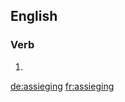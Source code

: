==English==

===Verb===
{{head|en}}

# {{present participle of|assiege}}

[[de:assieging]]
[[fr:assieging]]